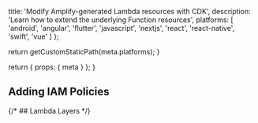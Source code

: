 
  title: 'Modify Amplify-generated Lambda resources with CDK',
  description:
    'Learn how to extend the underlying Function resources',
  platforms: [
    'android',
    'angular',
    'flutter',
    'javascript',
    'nextjs',
    'react',
    'react-native',
    'swift',
    'vue'
  ]
};

  return getCustomStaticPath(meta.platforms);
}

  return {
    props: {
      meta
    }
  };
}

## Adding IAM Policies

{/* ## Lambda Layers */}
